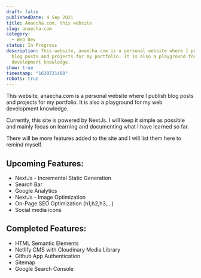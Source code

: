 ```yaml
---
draft: false
publishedDate: 4 Sep 2021
title: Anaecha.com, this website
slug: anaecha-com
category:
  - Web Dev
status: In Progress
description: This website, anaecha.com is a personal website where I publish
  blog posts and projects for my portfolio. It is also a playground for my web
  development knowledge.
show: true
timestamp: "1630721400"
robots: true
---
```

This website, anaecha.com is a personal website where I publish blog posts and projects for my portfolio. It is also a playground for my web development knowledge.

Currently, this site is powered by NextJs. I will keep it simple as possible and mainly focus on learning and documenting what I have learned so far.

There will be more features added to the site and I will list them here to remind myself.

## Upcoming Features:

* NextJs - Incremental Static Generation
* Search Bar
* Google Analytics
* NextJs - Image Optimization
* On-Page SEO Optimization (h1,h2,h3,...)
* Social media icons

## Completed Features:

* HTML Semantic Elements
* Netlify CMS with Cloudinary Media Library
* Github App Authentication
* Sitemap
* Google Search Console